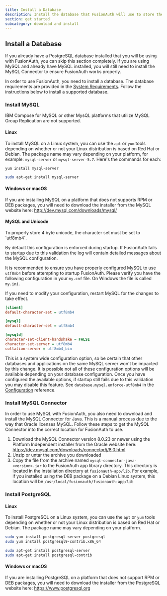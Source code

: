 ```yaml
---
title: Install a Database
description: Install the database that FusionAuth will use to store the user data
section: get started
subcategory: download and install
---
```


## Install a Database

<Aside type="note">
If you already have a PostgreSQL database installed that you will be using with FusionAuth, you can skip this section completely. If you are using MySQL and already have MySQL installed, you will still need to install the MySQL Connector to ensure FusionAuth works properly.
</Aside>

In order to use FusionAuth, you need to install a database. The database requirements are provided in the [System Requirements](/docs/get-started/download-and-install/system-requirements).
 Follow the instructions below to install a supported database.

### Install MySQL

<Aside type="note">
IBM Compose for MySQL or other MysQL platforms that utilize MySQL Group Replication are not supported.
</Aside>

#### Linux

To install MySQL on a Linux system, you can use the `apt` or `yum` tools depending on whether or not your Linux distribution is based on Red Hat or Debian. The package name may vary depending on your platform, for example: `mysql-server` or `mysql-server-5.7`. Here's the commands for each:

```bash title="Red Hat"
yum install mysql-server
```

```bash title="Debian"
sudo apt-get install mysql-server
```

#### Windows or macOS

If you are installing MySQL on a platform that does not supports RPM or DEB packages, you will need to download the installer from the MySQL website here: http://dev.mysql.com/downloads/mysql/

#### MySQL and Unicode

<Aside type="note">
To properly store 4 byte unicode, the character set must be set to `utf8mb4`.

By default this configuration is enforced during startup. If FusionAuth fails to startup due to this validation the log will contain detailed
messages about the MySQL configuration.

It is recommended to ensure you have properly configured MySQL to use `utf8mb4` before attempting to startup FusionAuth. Please verify you have
the following configuration in your `my.cnf` file. On Windows the file is called `my.ini`.

If you need to modify your configuration, restart MySQL for the changes to take effect.
</Aside>

```ini title="my.cnf"
[client]
default-character-set = utf8mb4

[mysql]
default-character-set = utf8mb4

[mysqld]
character-set-client-handshake = FALSE
character-set-server = utf8mb4
collation-server = utf8mb4_bin
```

This is a system wide configuration option, so be certain that other databases and applications on the same MySQL server won't be impacted by this change.
It is possible not all of these configuration options will be available depending on your database configuration. Once you have configured the available
options, if startup still fails due to this validation you may disable this feature. See `database.mysql.enforce-utf8mb4` in the [Configuration](/docs/reference/configuration) reference.

### Install MySQL Connector

In order to use MySQL with FusionAuth, you also need to download and install the MySQL Connector for Java. This is a manual process due to the way that Oracle licenses MySQL. Follow these steps to get the MySQL Connector into the correct location for FusionAuth to use.

1. Download the MySQL Connector version 8.0.23 or newer using the Platform Independent installer from the Oracle website here: https://dev.mysql.com/downloads/connector/j/8.0.html
2. Unzip or untar the archive you downloaded
3. Copy the file from the archive named `mysql-connector-java-<version>.jar` to the FusionAuth app library directory. This directory is located in the installation directory at `fusionauth-app/lib`. For example, if you installed using the DEB package on a Debian Linux system, this location will be `/usr/local/fusionauth/fusionauth-app/lib`

### Install PostgreSQL

#### Linux

To install PostgreSQL on a Linux system, you can use the `apt` or `yum` tools depending on whether or not your Linux distribution is based
on Red Hat or Debian. The package name may vary depending on your platform.

```bash title="Red Hat"
sudo yum install postgresql-server postgresql
sudo yum install postgresql9-contrib.x86_64
```

```bash title="Debian"
sudo apt-get install postgresql-server
sudo apt-get install postgresql-contrib
```

#### Windows or macOS

If you are installing PostgreSQL on a platform that does not support RPM or DEB packages, you will need to download the installer from the PostgreSQL website here: https://www.postgresql.org

